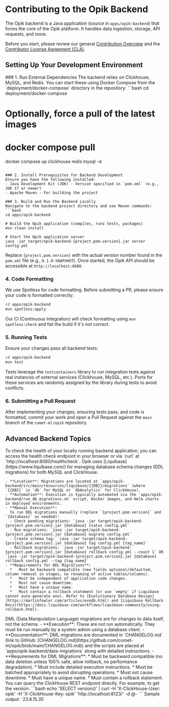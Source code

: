 # Contributing to the Opik Backend

The Opik backend is a Java application (source in `apps/opik-backend`) that forms the core of the Opik platform. It handles data ingestion, storage, API requests, and more.

Before you start, please review our general [Contribution Overview](/contributing/overview) and the [Contributor License Agreement (CLA)](https://github.com/comet-ml/opik/blob/main/CLA.md).

## Setting Up Your Development Environment

<Steps>
  ### 1. Run External Dependencies
  The backend relies on Clickhouse, MySQL, and Redis. You can start these using Docker Compose from the `deployment/docker-compose` directory in the repository:
  ```bash
  cd deployment/docker-compose
  
  # Optionally, force a pull of the latest images
  # docker compose pull
  
  docker compose up clickhouse redis mysql -d
  ```

  ### 2. Install Prerequisites for Backend Development
  Ensure you have the following installed:
  - Java Development Kit (JDK) - Version specified in `pom.xml` (e.g., JDK 17 or newer)
  - Apache Maven - For building the project

  ### 3. Build and Run the Backend Locally
  Navigate to the backend project directory and use Maven commands:
  ```bash
  cd apps/opik-backend
  
  # Build the Opik application (compiles, runs tests, packages)
  mvn clean install
  
  # Start the Opik application server
  java -jar target/opik-backend-{project.pom.version}.jar server config.yml
  ```
  Replace `{project.pom.version}` with the actual version number found in the `pom.xml` file (e.g., `0.1.0-SNAPSHOT`).
  Once started, the Opik API should be accessible at `http://localhost:8080`.

  ### 4. Code Formatting
  We use Spotless for code formatting. Before submitting a PR, please ensure your code is formatted correctly:
  ```bash
  cd apps/opik-backend
  mvn spotless:apply
  ```
  Our CI (Continuous Integration) will check formatting using `mvn spotless:check` and fail the build if it's not correct.

  ### 5. Running Tests
  Ensure your changes pass all backend tests:
  ```bash
  cd apps/opik-backend
  mvn test
  ```
  Tests leverage the `testcontainers` library to run integration tests against real instances of external services (Clickhouse, MySQL, etc.). Ports for these services are randomly assigned by the library during tests to avoid conflicts.

  ### 6. Submitting a Pull Request
  After implementing your changes, ensuring tests pass, and code is formatted, commit your work and open a Pull Request against the `main` branch of the `comet-ml/opik` repository.
</Steps>

## Advanced Backend Topics

<AccordionGroup>
  <Accordion title="Health Check">
    To check the health of your locally running backend application, you can access the health check endpoint in your browser or via `curl` at `http://localhost:8080/healthcheck`.
  </Accordion>

  <Accordion title="Database Migrations (Liquibase)">
    Opik uses [Liquibase](https://www.liquibase.com/) for managing database schema changes (DDL migrations) for both MySQL and ClickHouse.

    - **Location**: Migrations are located at `apps/opik-backend/src/main/resources/liquibase/{{DB}}/migrations` (where `{{DB}}` is `db` for MySQL or `dbAnalytics` for ClickHouse).
    - **Automation**: Execution is typically automated via the `apps/opik-backend/run_db_migrations.sh` script, Docker images, and Helm charts in deployed environments.
    - **Manual Execution**:
      To run DDL migrations manually (replace `{project.pom.version}` and `{database}` as needed):
      - Check pending migrations: `java -jar target/opik-backend-{project.pom.version}.jar {database} status config.yml`
      - Run migrations: `java -jar target/opik-backend-{project.pom.version}.jar {database} migrate config.yml`
      - Create schema tag: `java -jar target/opik-backend-{project.pom.version}.jar {database} tag config.yml {tag_name}`
      - Rollback migrations: `java -jar target/opik-backend-{project.pom.version}.jar {database} rollback config.yml --count 1` OR `java -jar target/opik-backend-{project.pom.version}.jar {database} rollback config.yml --tag {tag_name}`
    - **Requirements for DDL Migrations**:
      *   Must be backward compatible (new fields optional/defaulted, column removal in stages, no renaming of active tables/columns).
      *   Must be independent of application code changes.
      *   Must not cause downtime.
      *   Must have a unique name.
      *   Must contain a rollback statement (or use `empty` if Liquibase cannot auto-generate one). Refer to [Evolutionary Database Design](https://martinfowler.com/articles/evodb.html) and [Liquibase Rollback Docs](https://docs.liquibase.com/workflows/liquibase-community/using-rollback.html).
  </Accordion>

  <Accordion title="Data Migrations (DML)">
    DML (Data Manipulation Language) migrations are for changes to data itself, not the schema.
    - **Execution**: These are not run automatically. They must be run manually by a system admin using a database client.
    - **Documentation**: DML migrations are documented in `CHANGELOG.md` (link to GitHub: [CHANGELOG.md](https://github.com/comet-ml/opik/blob/main/CHANGELOG.md)) and the scripts are placed at `apps/opik-backend/data-migrations` along with detailed instructions.
    - **Requirements for DML Migrations**:
      *   Must be backward compatible (no data deletion unless 100% safe, allow rollback, no performance degradation).
      *   Must include detailed execution instructions.
      *   Must be batched appropriately to avoid disrupting operations.
      *   Must not cause downtime.
      *   Must have a unique name.
      *   Must contain a rollback statement.
  </Accordion>

  <Accordion title="Accessing ClickHouse Directly">
    You can query the ClickHouse REST endpoint directly. For example, to get the version:
    ```bash
    echo 'SELECT version()' | curl -H 'X-ClickHouse-User: opik' -H 'X-ClickHouse-Key: opik' 'http://localhost:8123/' -d @-
    ```
    Sample output: `23.8.15.35`
  </Accordion>
</AccordionGroup> 